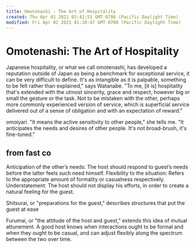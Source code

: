 ```yaml
---
title: Omotenashi - The Art of Hospitality
created: Thu Apr 01 2021 02:41:53 GMT-0700 (Pacific Daylight Time)
modified: Fri Apr 02 2021 01:10:47 GMT-0700 (Pacific Daylight Time)
---
```

# Omotenashi: The Art of Hospitality

Japanese hospitality, or what we call omotenashi, has developed a reputation outside of Japan as being a benchmark for exceptional service, it can be very difficult to define. It's as intangible as it is palpable, something to be felt rather than explained," says Watanabe. "To me, [it is] hospitality that's extended with the utmost sincerity, grace and respect, however big or small the gesture or the task. Not to be mistaken with the other, perhaps more commonly experienced version of service, which is superficial service delivered out of a sense of obligation and with an expectation of reward."

omoiyari. "It means the active sensitivity to other people," she tells me. "It anticipates the needs and desires of other people. It's not broad-brush, it's fine-tuned."

## from fast co
Anticipation of the other’s needs: The host should respond to guest’s needs before the latter feels such need himself.
Flexibility to the situation: Refers to the appropriate amount of formality or casualness respectively.
Understatement: The host should not display his efforts, in order to create a natural feeling for the guest.

Shitsurai, or "preparations for the guest," describes structures that put the guest at ease

Furumai, or "the attitude of the host and guest," extends this idea of mutual attunement. A good host knows when interactions ought to be formal and when they ought to be casual, and can adjust flexibly along the spectrum between the two over time.
